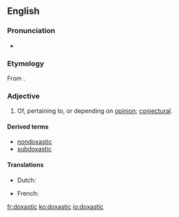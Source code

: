 ==English==
{{wikipedia|Doxastic logic}}

===Pronunciation===
* {{IPA|/dɒkˈsæstɪk/}}
{{rfap|lang=en}}

===Etymology===
From {{etyl|grc|en}} {{term|δοξασία||belief, opinion, conviction|tr=doxasia|lang=grc|sc=polytonic}}.

===Adjective===
{{en-adj}}

# Of, pertaining to, or depending on [[opinion]]; [[conjectural]].

====Derived terms====
* [[nondoxastic]]
* [[subdoxastic]]

====Translations====
{{trans-top|related to opinion}}
* Dutch: {{t-|nl|doxastisch}}
{{trans-mid}}
* French: {{t+|fr|doxastique}}
{{trans-bottom}}

[[fr:doxastic]]
[[ko:doxastic]]
[[io:doxastic]]